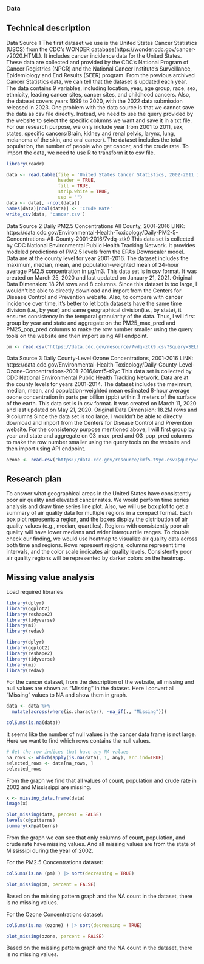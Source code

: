 ### Data
## Technical description
Data Source 1
The first dataset we use is the United States Cancer Statistics (USCS) from the CDC's WONDER database(https://wonder.cdc.gov/cancer-v2020.HTML). It includes cancer incidence data for the United States. These data are collected and provided by the CDC's National Program of Cancer Registries (NPCR) and the National Cancer Institute's Surveillance, Epidemiology and End Results (SEER) program. From the previous archived Cancer Statistics data, we can tell that the dataset is updated each year. The data contains 9 variables, including location, year, age group, race, sex, ethnicity, leading cancer sites, cancer sites, and childhood cancers. Also, the dataset covers years 1999 to 2020, with the 2022 data submission released in 2023. One problem with the data source is that we cannot save the data as csv file directly. Instead, we need to use the query provided by the website to select the specific columns we want and save it in a txt file. For our research purpose, we only include year from 2001 to 2011, sex, states, specific cancers(Brain, kidney and renal pelvis, larynx, lung, melanoma of the skin, and oral cancer). The dataset includes the total population, the number of people who get cancer, and the crude rate. To import the data, we need to use R to transform it to csv file. 

```r
library(readr)

data <- read.table(file = 'United States Cancer Statistics, 2002-2011 Incidence.txt', 
                   header = TRUE, 
                   fill = TRUE, 
                   strip.white = TRUE, 
                   sep = "")
data <- data[, -ncol(data)]
names(data)[ncol(data)] <- 'Crude Rate'
write_csv(data, 'cancer.csv')

```

Data Source 2
Daily PM2.5 Concentrations All County, 2001-2016
LINK: https://data.cdc.gov/Environmental-Health-Toxicology/Daily-PM2-5-Concentrations-All-County-2001-2016/7vdq-ztk9
This data set is collected by CDC National Environmental Public Health Tracking Network. It provides modeled predictions of PM2.5 levels from the EPA's Downscaler model. Data are at the county level for year 2001-2016. The dataset includes the maximum, median, mean, and population-weighted mean of 24-hour average PM2.5 concentration in μg/m3. This data set is in csv format. It was created on March 25, 2020 and last updated on January 21, 2021. 
Original Data Dimension: 18.2M rows and 8 columns.
Since this dataset is too large, I wouldn't be able to directly download and import from the Centers for Disease Control and Prevention website. Also, to compare with cancer incidence over time, it's better to let both datasets have the same time division (i.e., by year) and same geographical division(i.e., by state), it ensures consistency in the temporal granularity of the data. Thus, I will first group by year and state and aggregate on the PM25_max_pred and PM25_pop_pred columns to make the row number smaller using the query tools on the website and then import using API endpoint. 

```r
pm <- read.csv("https://data.cdc.gov/resource/7vdq-ztk9.csv?$query=SELECT%0A%20%20%60year%60%2C%0A%20%20%60statefips%60%2C%0A%20%20max(%60pm25_max_pred%60)%20AS%20%60max_pm25_max_pred%60%2C%0A%20%20avg(%60pm25_pop_pred%60)%20AS%20%60avg_pm25_pop_pred%60%0AGROUP%20BY%20%60year%60%2C%20%60statefips%60")
```

Data Source 3
Daily County-Level Ozone Concentrations, 2001-2016
LINK: https://data.cdc.gov/Environmental-Health-Toxicology/Daily-County-Level-Ozone-Concentrations-2001-2016/kmf5-t9yc
This data set is collected by CDC National Environmental Public Health Tracking Network. Data are at the county levels for years 2001-2014. The dataset includes the maximum, median, mean, and population-weighted mean estimated 8-hour average ozone concentration in parts per billion (ppb) within 3 meters of the surface of the earth. This data set is in csv format. It was created on March 11, 2020 and last updated on May 21, 2020. 
Original Data Dimension: 18.2M rows and 9 columns
Since the data set is too large, I wouldn't be able to directly download and import from the Centers for Disease Control and Prevention website. For the consistency purpose mentioned above, I will first group by year and state and aggregate on 03_max_pred and O3_pop_pred columns to make the row number smaller using the query tools on the website and then import using API endpoint.

```r
ozone <- read.csv("https://data.cdc.gov/resource/kmf5-t9yc.csv?$query=SELECT%0A%20%20%60year2%60%2C%0A%20%20%60statefips%60%2C%0A%20%20max(%60o3_max_pred%60)%20AS%20%60max_o3_max_pred%60%2C%0A%20%20avg(%60o3_pop_pred%60)%20AS%20%60avg_o3_pop_pred%60%0AGROUP%20BY%20%60year2%60%2C%20%60statefips%60")
```

## Research plan
To answer what geographical areas in the United States have consistently poor air quality and elevated cancer rates. We would perform time series analysis and draw time series line plot. Also, we will use box plot to get a summary of air quality data for multiple regions in a compact format. Each box plot represents a region, and the boxes display the distribution of air quality values (e.g., median, quartiles). Regions with consistently poor air quality will have lower medians and wider interquartile ranges. To double check our finding, we would use heatmap to visualize air quality data across both time and regions. Rows represent regions, columns represent time intervals, and the color scale indicates air quality levels. Consistently poor air quality regions will be represented by darker colors on the heatmap.

## Missing value analysis
Load required libraries
```r
library(dplyr)
library(ggplot2)
library(reshape2)
library(tidyverse)
library(mi)
library(redav)
```
```r
library(dplyr)
library(ggplot2)
library(reshape2)
library(tidyverse)
library(mi)
library(redav)
```

For the cancer dataset, from the description of the website, all missing and null values are shown as "Missing" in the dataset. Here I convert all "Missing" values to NA and show them in graph. 
```r
data <- data %>%
  mutate(across(where(is.character), ~na_if(., "Missing")))
```

```r
colSums(is.na(data))
```
It seems like the number of null values in the cancer data frame is not large. Here we want to find which rows contains the null values. 

```r
# Get the row indices that have any NA values
na_rows <- which(apply(is.na(data), 1, any), arr.ind=TRUE)
selected_rows <- data[na_rows, ]
selected_rows
```
From the graph we find that all values of count, population and crude rate in 2002 and Mississippi are missing. 

```r
x <- missing_data.frame(data)
image(x)
```
```r
plot_missing(data, percent = FALSE)
levels(x@patterns)
summary(x@patterns)
```
From the graph we can see that only columns of count, population, and crude rate have missing values. And all missing values are from the state of Mississipi during the year of 2002. 

For the PM2.5 Concentrations dataset:
```r
colSums(is.na (pm) ) |> sort(decreasing = TRUE)
```
```r
plot_missing(pm, percent = FALSE)
```
Based on the missing pattern graph and the NA count in the dataset, there is no missing values.

For the Ozone Concentrations dataset: 
```r
colSums(is.na (ozone) ) |> sort(decreasing = TRUE)
```
```r
plot_missing(ozone, percent = FALSE)
```
Based on the missing pattern graph and the NA count in the dataset, there is no missing values.
